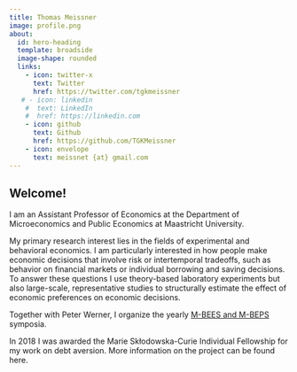 ```yaml
---
title: Thomas Meissner
image: profile.png
about:
  id: hero-heading
  template: broadside
  image-shape: rounded
  links:
    - icon: twitter-x
      text: Twitter
      href: https://twitter.com/tgkmeissner
   # - icon: linkedin
    #  text: LinkedIn
    #  href: https://linkedin.com
    - icon: github
      text: Github
      href: https://github.com/TGKMeissner
    - icon: envelope
      text: meissnet {at} gmail.com 
---
```



::: {#hero-heading} 
## Welcome!

I am an Assistant Professor of Economics at the Department of Microeconomics and Public Economics at Maastricht University.

My primary research interest lies in the fields of experimental and behavioral economics. I am particularly interested in how people make economic decisions that involve risk or intertemporal tradeoffs, such as behavior on financial markets or individual borrowing and saving decisions. To answer these questions I use theory-based laboratory experiments but also large-scale, representative studies to structurally estimate the effect of economic preferences on economic decisions.

Together with Peter Werner, I organize the yearly [M-BEES and M-BEPS](https://sites.google.com/view/mbees-mbeps/home) symposia.

In 2018 I was awarded the Marie Skłodowska-Curie Individual Fellowship for my work on debt aversion.  More information on the project can be found here. 


:::
